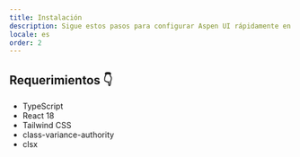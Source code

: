 ```yaml
---
title: Instalación
description: Sigue estos pasos para configurar Aspen UI rápidamente en tu proyecto de React. Asegúrate de tener las dependencias necesarias para comenzar a usar los componentes de inmediato.
locale: es
order: 2
---
```


## Requerimientos 👇

- <Anchor icon href="https://www.typescriptlang.org">
    TypeScript
  </Anchor>
- <Anchor icon href="https://react.dev">
    React 18
  </Anchor>
- <Anchor icon href="https://tailwindcss.com/">
    Tailwind CSS
  </Anchor>
- <Anchor icon href="https://cva.style/docs">
    class-variance-authority
  </Anchor>
- <Anchor icon href="https://www.npmjs.com/package/clsx">
    clsx
  </Anchor>
